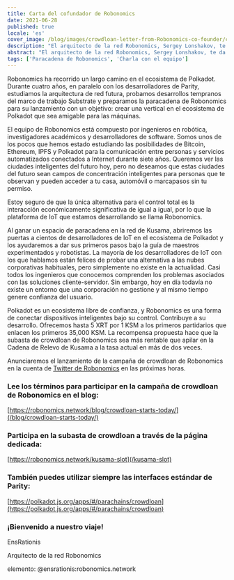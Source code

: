 ```yaml
---
title: Carta del cofundador de Robonomics
date: 2021-06-28
published: true
locale: 'es'
cover_image: /blog/images/crowdloan-letter-from-Robonomics-co-founder/crowdloan-letter-from-Robonomics-co-founder_blog.jpg
description: "El arquitecto de la red Robonomics, Sergey Lonshakov, te da la bienvenida a unirte a nuestro viaje en el ecosistema de Polkadot, comienza la subasta de crowdloan."
abstract: "El arquitecto de la red Robonomics, Sergey Lonshakov, te da la bienvenida a unirte a nuestro viaje en el ecosistema de Polkadot, comienza la subasta de crowdloan."
tags: ['Paracadena de Robonomics', 'Charla con el equipo']
---
```


Robonomics ha recorrido un largo camino en el ecosistema de Polkadot. Durante cuatro años, en paralelo con los desarrolladores de Parity, estudiamos la arquitectura de red futura, probamos desarrollos tempranos del marco de trabajo Substrate y preparamos la paracadena de Robonomics para su lanzamiento con un objetivo: crear una vertical en el ecosistema de Polkadot que sea amigable para las máquinas.

El equipo de Robonomics está compuesto por ingenieros en robótica, investigadores académicos y desarrolladores de software. Somos unos de los pocos que hemos estado estudiando las posibilidades de Bitcoin, Ethereum, IPFS y Polkadot para la comunicación entre personas y servicios automatizados conectados a Internet durante siete años. Queremos ver las ciudades inteligentes del futuro hoy, pero no deseamos que estas ciudades del futuro sean campos de concentración inteligentes para personas que te observan y pueden acceder a tu casa, automóvil o marcapasos sin tu permiso.

Estoy seguro de que la única alternativa para el control total es la interacción económicamente significativa de igual a igual, por lo que la plataforma de IoT que estamos desarrollando se llama Robonomics.

Al ganar un espacio de paracadena en la red de Kusama, abriremos las puertas a cientos de desarrolladores de IoT en el ecosistema de Polkadot y los ayudaremos a dar sus primeros pasos bajo la guía de maestros experimentados y robotistas. La mayoría de los desarrolladores de IoT con los que hablamos están felices de probar una alternativa a las nubes corporativas habituales, pero simplemente no existe en la actualidad. Casi todos los ingenieros que conocemos comprenden los problemas asociados con las soluciones cliente-servidor. Sin embargo, hoy en día todavía no existe un entorno que una corporación no gestione y al mismo tiempo genere confianza del usuario.

Polkadot es un ecosistema libre de confianza, y Robonomics es una forma de conectar dispositivos inteligentes bajo su control. Contribuye a su desarrollo. Ofrecemos hasta 5 XRT por 1 KSM a los primeros partidarios que enlacen los primeros 35,000 KSM. La recompensa propuesta hace que la subasta de crowdloan de Robonomics sea más rentable que apilar en la Cadena de Relevo de Kusama a la tasa actual en más de dos veces.

Anunciaremos el lanzamiento de la campaña de crowdloan de Robonomics en la cuenta de [Twitter de Robonomics](https://twitter.com/AIRA_Robonomics) en las próximas horas.

<TextCard back="transparent">

### Lee los términos para participar en la campaña de crowdloan de Robonomics en el blog:

[https://robonomics.network/blog/crowdloan-starts-today/](/blog/crowdloan-starts-today/)

</TextCard>

<TextCard back="transparent">

### Participa en la subasta de crowdloan a través de la página dedicada:

[https://robonomics.network/kusama-slot](/kusama-slot)

</TextCard>

<TextCard back="transparent">

### También puedes utilizar siempre las interfaces estándar de Parity:

[https://polkadot.js.org/apps/#/parachains/crowdloan](https://polkadot.js.org/apps/#/parachains/crowdloan)

</TextCard>

<TextCard image="/avatars/Sergei-Lonshakov.jpg" back="transparent" imageSize="big">

### ¡Bienvenido a nuestro viaje!

EnsRationis

Arquitecto de la red Robonomics

elemento: @ensrationis:robonomics.network

</TextCard>